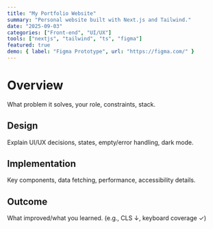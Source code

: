 ```yaml
---
title: "My Portfolio Website"
summary: "Personal website built with Next.js and Tailwind."
date: "2025-09-03"
categories: ["Front-end", "UI/UX"]
tools: ["nextjs", "tailwind", "ts", "figma"]
featured: true
demo: { label: "Figma Prototype", url: "https://figma.com/" }
---
```


# Overview
What problem it solves, your role, constraints, stack.

## Design
Explain UI/UX decisions, states, empty/error handling, dark mode.

## Implementation
Key components, data fetching, performance, accessibility details.

## Outcome
What improved/what you learned. (e.g., CLS ↓, keyboard coverage ✓)
